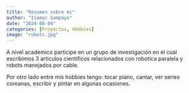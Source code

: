 ```yaml
---
title: "Resumen sobre mi"
author: "Isamar Sampayo"
date: "2024-08-04"
categories: [Proyectos, Hobbies]
image: "robots.jpg"
---
```


A nivel academico participe en un grupo de investigación en el cual escribimos 3 articulos cientificos relacionados con robotica paralela y robots manejados por cable.

Por otro lado entre mis hobbies tengo: tocar piano, cantar, ver series coreanas, escribir y pintar en algunas ocasiones. 